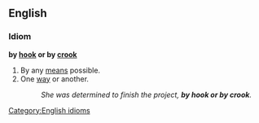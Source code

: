 ==English==
===Idiom===
'''by [[hook]] or by [[crook]]'''
# By any [[means]] possible.
# One [[way]] or another.
#:''She was determined to finish the project, '''by hook or by crook'''.''

[[Category:English idioms]]